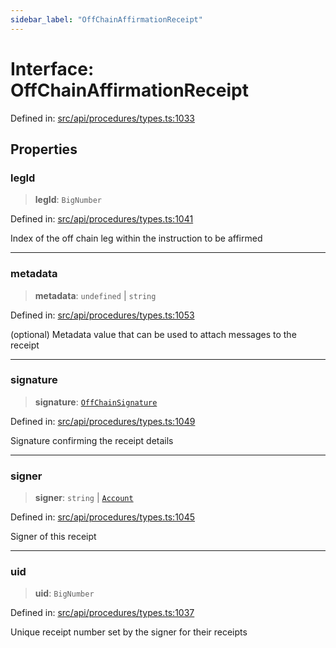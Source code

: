 ```yaml
---
sidebar_label: "OffChainAffirmationReceipt"
---
```


# Interface: OffChainAffirmationReceipt

Defined in: [src/api/procedures/types.ts:1033](https://github.com/PolymeshAssociation/polymesh-sdk/blob/bee6a2fe7a8ce5db42a6982e793782182cde2153/src/api/procedures/types.ts#L1033)

## Properties

### legId

> **legId**: `BigNumber`

Defined in: [src/api/procedures/types.ts:1041](https://github.com/PolymeshAssociation/polymesh-sdk/blob/bee6a2fe7a8ce5db42a6982e793782182cde2153/src/api/procedures/types.ts#L1041)

Index of the off chain leg within the instruction to be affirmed

***

### metadata

> **metadata**: `undefined` \| `string`

Defined in: [src/api/procedures/types.ts:1053](https://github.com/PolymeshAssociation/polymesh-sdk/blob/bee6a2fe7a8ce5db42a6982e793782182cde2153/src/api/procedures/types.ts#L1053)

(optional) Metadata value that can be used to attach messages to the receipt

***

### signature

> **signature**: [`OffChainSignature`](OffChainSignature.mdx)

Defined in: [src/api/procedures/types.ts:1049](https://github.com/PolymeshAssociation/polymesh-sdk/blob/bee6a2fe7a8ce5db42a6982e793782182cde2153/src/api/procedures/types.ts#L1049)

Signature confirming the receipt details

***

### signer

> **signer**: `string` \| [`Account`](../../../entities/Account/classes/Account.mdx)

Defined in: [src/api/procedures/types.ts:1045](https://github.com/PolymeshAssociation/polymesh-sdk/blob/bee6a2fe7a8ce5db42a6982e793782182cde2153/src/api/procedures/types.ts#L1045)

Signer of this receipt

***

### uid

> **uid**: `BigNumber`

Defined in: [src/api/procedures/types.ts:1037](https://github.com/PolymeshAssociation/polymesh-sdk/blob/bee6a2fe7a8ce5db42a6982e793782182cde2153/src/api/procedures/types.ts#L1037)

Unique receipt number set by the signer for their receipts
